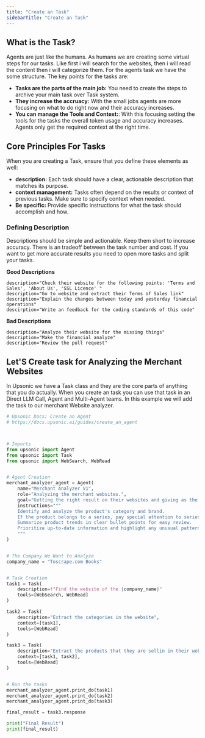 ```yaml
---
title: "Create an Task"
sidebarTitle: "Create an Task"
---
```



## What is the Task?
Agents are just like the humans. As humans we are creating some virtual steps for our tasks. Like first i will search for the websites, then i will read the content then i will categorize them. For the agents task we have the some structure. The key points for the tasks are:

- **Tasks are the parts of the main job:** You need to create the steps to archive your main task over Task system.
- **They increase the accruacy:** With the small jobs agents are more focusing on what to do right now and their accuracy increases.
- **You can manage the Tools and Context:**: With this focusing setting the tools for the tasks the overall token usage and accuracy increases. Agents only get the required context at the right time.



## Core Principles For Tasks

When you are creating a Task, ensure that you define these elements as well:
- **description:** Each task should have a clear, actionable description that matches its purpose.
- **context management:** Tasks often depend on the results or context of previous tasks. Make sure to specify context when needed.
- **Be specific:** Provide specific instructions for what the task should accomplish and how.

### Defining Description
Descriptions should be simple and actionable. Keep them short to increase accuracy. There is an tradeoff between the task number and cost. If you want to get more accurate results you need to open more tasks and split your tasks. 

**Good Descriptions**
```
description="Check their website for the following points: 'Terms and Sales', 'About Us', 'SSL Licence' "
description="Go to website and extract their Terms of Sales link"
description="Explain the changes between today and yesterday financial operations"
descirption="Write an feedback for the coding standards of this code"
```

**Bad Descriptions**
```
description="Analyze their website for the missing things"
description="Make the financial analyze"
description="Review the pull request"
```


## Let'S Create task for Analyzing the Merchant Websites

In Upsonic we have a Task class and they are the core parts of anything that you do actually. When you create an task you can use that task in an Direct LLM Call, Agent and Multi-Agent teams. In this example we will add the task to our merchant Website analyzer.



```python
# Upsonic Docs: Create an Agent
# https://docs.upsonic.ai/guides/create_an_agent



# Imports
from upsonic import Agent
from upsonic import Task
from upsonic import WebSearch, WebRead


# Agent Creation
merchant_analyzer_agent = Agent(
    name="Merchant Analyzer V1",
    role="Analyzing the merchant websites.",
    goal="Getting the right result on their websites and giving as the user requested format",
    instructions="""
    Identify and analyze the product's category and brand.
    If the product belongs to a series, pay special attention to series details and related products.
    Summarize product trends in clear bullet points for easy review.
    Prioritize up-to-date information and highlight any unusual patterns or outliers.
    """
)


# The Company We Want to Analyze
company_name = "Toscrape.com Books"


# Task Creation
task1 = Task(
    description=f"Find the website of the {company_name}"
    tools=[WebSearch, WebRead]    
)

task2 = Task(
    description="Extract the categories in the website", 
    context=[task1],
    tools=[WebRead]
)

task3 = Task(
    description="Extract the products that they are sellin in their websites by the categories", 
    context=[task1, task2],
    tools=[WebRead]
)


# Run the tasks
merchant_analyzer_agent.print_do(task1)
merchant_analyzer_agent.print_do(task2)
merchant_analyzer_agent.print_do(task3)

final_result = task3.response

print("Final Result")
print(final_result)

```


